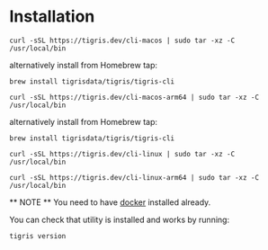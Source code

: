 
# Installation

<Tabs>
<TabItem value="macOS" label="macOS">

```shell
curl -sSL https://tigris.dev/cli-macos | sudo tar -xz -C /usr/local/bin
```

alternatively install from Homebrew tap:

```shell
brew install tigrisdata/tigris/tigris-cli
```

</TabItem>
<TabItem value="macOS arm64" label="macOS (arm64)">

```shell
curl -sSL https://tigris.dev/cli-macos-arm64 | sudo tar -xz -C /usr/local/bin
```

alternatively install from Homebrew tap:

```shell
brew install tigrisdata/tigris/tigris-cli
```

</TabItem>
<TabItem value="Linux" label="Linux">

```shell
curl -sSL https://tigris.dev/cli-linux | sudo tar -xz -C /usr/local/bin
```

</TabItem>
<TabItem value="Linux arm64" label="Linux (arm64)">

```shell
curl -sSL https://tigris.dev/cli-linux-arm64 | sudo tar -xz -C /usr/local/bin
```

</TabItem>
</Tabs>

** NOTE **
You need to have [docker](https://docs.docker.com/get-docker/)
installed already.

You can check that utility is installed and works by running:

```shell
tigris version
```
